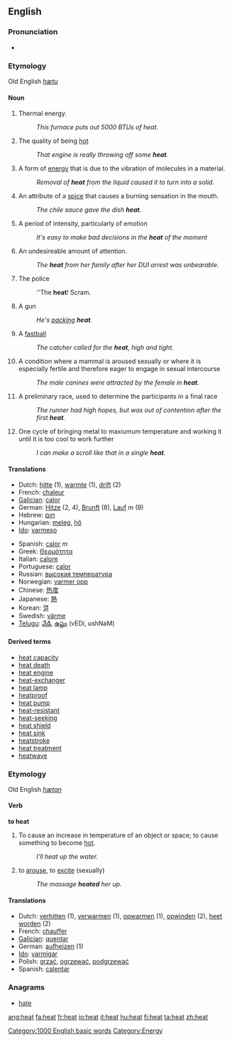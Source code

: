 ==English==
===Pronunciation===
*{{audio|en-us-heat.ogg|Audio (US)}}
===Etymology===
Old English ''[[hætu]]''
====Noun====
{{en-noun-reg}}

# Thermal energy.
#: ''This furnace puts out 5000 BTUs of heat.''
# The quality of being [[hot]]
#: ''That engine is really throwing off some '''heat'''.''
# A form of [[energy]] that is due to the vibration of molecules in a material.
#: ''Removal of '''heat''' from the liquid caused it to turn into a solid.''
# An attribute of a [[spice]] that causes a burning sensation in the mouth.
#: ''The chile sauce gave the dish '''heat'''.''
# A period of intensity, particularly of emotion
#: ''It's easy to make bad decisions in the '''heat''' of the moment''
# An undesireable amount of attention.
#: ''The '''heat''' from her family after her DUI arrest was unbearable.''
# {{slang}} The police
#: ''The '''heat'''! Scram.
# {{slang}} A gun
#: ''He's [[pack]]ing '''heat'''.''
#{{baseball}} A [[fastball]]
#: ''The catcher called for the '''heat''', high and tight.''
# A condition where a mammal is aroused sexually or where it is especially fertile and therefore eager to engage in sexual intercourse
#: ''The male canines were attracted by the female in '''heat'''.''
# A preliminary race, used to determine the participants in a final race
#: ''The runner had high hopes, but was out of contention after the first '''heat'''.''
# One cycle of bringing metal to maxiumum temperature and working it until it is too cool to work further
#: ''I can make a scroll like that in a single '''heat'''.''

====Translations====
{{top}}
*Dutch: [[hitte]] {{f}} (1), [[warmte]] {{f}} (1), [[drift]] {{f}} (2)
*French: [[chaleur]] {{f}}
*[[Galician]]: [[calor]] {{f}}
*German: [[Hitze]] {{f}} (2, 4), [[Brunft]] {{f}} (8), [[Lauf]] ''m'' (9)
*Hebrew: [[חום]] {{m}}
*Hungarian: [[meleg]], [[hő]]
*[[Ido]]: [[varmeso]]
{{mid}}
*Spanish: [[calor]] ''m''
*Greek: [[Θερμότητα]]
*Italian: [[calore]]
*Portuguese: [[calor]]
*Russian: [[высокая температура]]
*Norwegian: [[varmer opp]]
*Chinese: [[热度]]
*Japanese: [[熱]]
*Korean: [[열]]
*Swedish: [[värme]]
*[[Telugu]]: [[వేడి]], [[ఉష్ణం]] (vEDi, ushNaM)
{{bottom}}

==== Derived terms ====
* [[heat capacity]]
* [[heat death]]
* [[heat engine]]
* [[heat-exchanger]]
* [[heat lamp]]
* [[heatproof]]
* [[heat pump]]
* [[heat-resistant]]
* [[heat-seeking]]
* [[heat shield]]
* [[heat sink]]
* [[heatstroke]]
* [[heat treatment]]
* [[heatwave]]

===Etymology===
Old English ''[[hætan]]''
====Verb====
'''to heat'''

# To cause an increase in temperature of an object or space; to cause something to become [[hot]].
#: ''I'll heat up the water.''
# to [[arouse]], to [[excite]] (sexually)
#: ''The massage '''heated''' her up.''

====Translations====
*Dutch: [[verhitten]] (1), [[verwarmen]] (1), [[opwarmen]] (1), [[opwinden]] (2), [[heet worden]] (2)
*French: [[chauffer]]
*[[Galician]]: [[quentar]]
*German: [[aufheizen]] (1)
*[[Ido]]: [[varmigar]]
*Polish: [[grzać]], [[ogrzewać]], [[podgrzewać]]
*Spanish: [[calentar]]

===Anagrams===
*[[hate]]

[[Category:1000 English basic words]]
[[Category:Energy]]

[[ang:heat]]
[[fa:heat]]
[[fr:heat]]
[[io:heat]]
[[it:heat]]
[[hu:heat]]
[[fi:heat]]
[[ta:heat]]
[[zh:heat]]